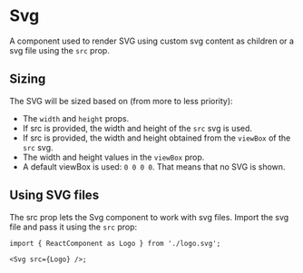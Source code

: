 


<Meta of={SvgMeta} />

# Svg

A component used to render SVG using custom svg content as children or a svg file using the `src` prop.

<Canvas of={SvgMeta.Playground} />

<Controls />

## Sizing

The SVG will be sized based on (from more to less priority):

- The `width` and `height` props.
- If src is provided, the width and height of the `src` svg is used.
- If src is provided, the width and height obtained from the `viewBox` of the `src` svg.
- The width and height values in the `viewBox` prop.
- A default viewBox is used: `0 0 0 0`. That means that no SVG is shown.

## Using SVG files

The src prop lets the Svg component to work with svg files. Import the svg file and pass it using the `src` prop:

```tsx
import { ReactComponent as Logo } from './logo.svg';

<Svg src={Logo} />;
```

<Canvas>
	<Story of={SvgMeta.UsingFile} />
	<Story of={SvgMeta.UsingContent} />
</Canvas>

<ArgTypes of={Svg} />

